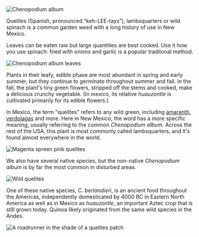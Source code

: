 ![Chenopodium album](/assets/chenopodium/img/plant.jpg "Chenopodium album")

Quelites (Spanish, pronounced “keh-LEE-tays”), lambsquarters or wild spinach is a common garden weed with a long history of use in New Mexico.

Leaves can be eaten raw but large quantities are best cooked. Use it how you use spinach: fried with onions and garlic is a popular traditonal method.

![Chenopodium album leaves](/assets/chenopodium/img/leaves.jpg "Chenopodium album leaves")

Plants in their leafy, edible phase are most abundant in spring and early summer, but they continue to germinate throughout summer and fall. In the fall, the plant's tiny green flowers, stripped off the stems and cooked, make a delicious crunchy vegetable. (In mexico, its relative _huauzontle_ is cultivated primarily for its edible flowers.)

In Mexico, the term "quelites" refers to any wild green, including [amaranth](amaranthus), [verdolagas](portulaca) and more. Here in New Mexico, the word has a more specific meaning, usually referring to the common _Chenopodium album_. Across the rest of the USA, this plant is most commonly called lambsquarters, and it's found almost everywhere in the world.

![Magenta spreen pink quelites](/assets/chenopodium/img/pink.jpg "A cultivated European species, Magenta spreen or Chenopodium giganteum")

We also have several native species, but the non-native _Chenopodium album_ is by far the most common in disturbed areas.

![Wild quelites](/assets/chenopodium/img/wild.jpg "One of our native Chenopodium species, in Jemez. This is most likely Chenopodium fremontii.")

One of these native species, _C. berlandieri_, is an ancient food throughout the Americas, independently domesticated by 4000 BC in Eastern North America as well as in Mexico as _huauzontle_, an important Aztec crop that is still grown today. Quinoa likely originated from the same wild species in the Andes.

![A roadrunner in the shade of a quelites patch](/assets/chenopodium/img/roadrunner.jpg "A roadrunner in the shade of a Chenopodium album patch")
